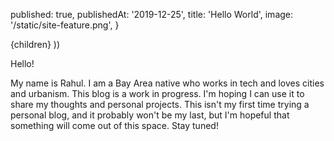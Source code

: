 
  published: true,
  publishedAt: '2019-12-25',
  title: 'Hello World',
  image: '/static/site-feature.png',
}

  <BlogPost path={router.pathname} meta={meta}>
    {children}
  </BlogPost>
))

Hello!

My name is Rahul. I am a Bay Area native who works in tech and loves cities and urbanism.
This blog is a work in progress. I'm hoping I can use it to share my thoughts and personal projects.
This isn't my first time trying a personal blog, and it probably won't be my last, but I'm hopeful that something will come out of this space.
Stay tuned!